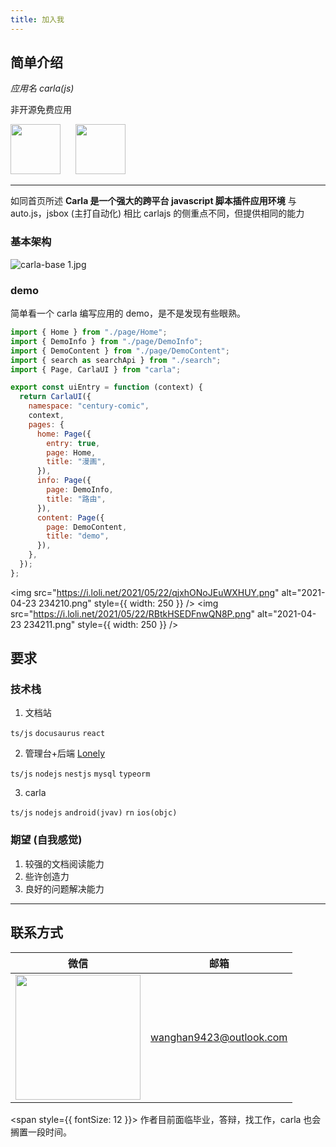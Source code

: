 ```yaml
---
title: 加入我
---
```


## 简单介绍

_应用名 carla(js)_

非开源免费应用

<img src="/img/carla.svg" width="80" />
&nbsp;&nbsp;&nbsp;&nbsp;
<img src="/img/carla_lazy.svg" width="80" />

---

如同首页所述 **Carla 是一个强大的跨平台 javascript 脚本插件应用环境**
与 auto.js，jsbox (主打自动化) 相比 carlajs 的侧重点不同，但提供相同的能力

### 基本架构

![carla-base _1_.jpg](https://i.loli.net/2021/05/22/UXJukydmnCYVEFw.png)

### demo

简单看一个 carla 编写应用的 demo，是不是发现有些眼熟。

```javascript
import { Home } from "./page/Home";
import { DemoInfo } from "./page/DemoInfo";
import { DemoContent } from "./page/DemoContent";
import { search as searchApi } from "./search";
import { Page, CarlaUI } from "carla";

export const uiEntry = function (context) {
  return CarlaUI({
    namespace: "century-comic",
    context,
    pages: {
      home: Page({
        entry: true,
        page: Home,
        title: "漫画",
      }),
      info: Page({
        page: DemoInfo,
        title: "路由",
      }),
      content: Page({
        page: DemoContent,
        title: "demo",
      }),
    },
  });
};
```

<img
  src="https://i.loli.net/2021/05/22/qjxhONoJEuWXHUY.png"
  alt="2021-04-23 234210.png"
  style={{ width: 250 }}
/>
<img
  src="https://i.loli.net/2021/05/22/RBtkHSEDFnwQN8P.png"
  alt="2021-04-23 234211.png"
  style={{ width: 250 }}
/>

## 要求

### 技术栈

1. 文档站

`ts/js` `docusaurus` `react`

2. 管理台+后端 [Lonely](/more/lonely-mgmt/contribution)

`ts/js` `nodejs` `nestjs` `mysql` `typeorm`

3. carla

`ts/js` `nodejs` `android(jvav)` `rn` `ios(objc)`

### 期望 (自我感觉)

1. 较强的文档阅读能力
2. 些许创造力
3. 良好的问题解决能力

---

## 联系方式

| 微信                                         | 邮箱                    |
| -------------------------------------------- | ----------------------- |
| <img src="/img/wechat_qr.jpg" width="200" /> | wanghan9423@outlook.com |

<span style={{ fontSize: 12 }}>
  作者目前面临毕业，答辩，找工作，carla 也会搁置一段时间。
</span>
